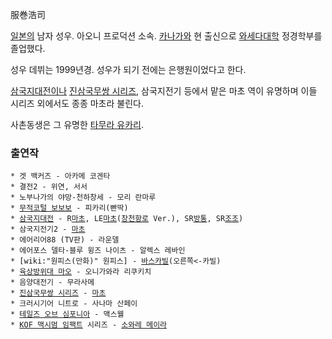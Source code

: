服巻浩司

[[일본]]의 남자 성우. 아오니 프로덕션 소속. [[카나가와]] 현 출신으로 [[와세다대학]] 정경학부를 졸업했다.

성우 데뷔는 1999년경. 성우가 되기 전에는 은행원이었다고 한다.

[[삼국지대전]]이나 [[진삼국무쌍 시리즈]], 삼국지전기 등에서 맡은 마초 역이 유명하며 이들 시리즈 외에서도 종종 마초라 불린다.

사촌동생은 그 유명한 [[타무라 유카리]].

=== 출연작 ===
 * 겟 백커즈 - 아카메 코겐타
 * 결전2 - 위연, 서서
 * 노부나가의 야망-천하창세 - 모리 란마루 
 * [[무적코털 보보보]] - 피카리(빤딱)
 * [[삼국지대전]] - R[[마초]], LE[[마초]]([[창천항로]] Ver.), SR[[방통]], SR[[조조]])
 * 삼국지전기2 - [[마초]]
 * 에어리어88 (TV판) - 라운델
 * 에어포스 델타-블루 윙즈 나이츠 - 알렉스 레바인
 * [wiki:"원피스(만화)" 원피스] - [[바스카빌]](오른쪽<-카빌)
 * [[육상방위대 마오]] - 오니가와라 리쿠키치
 * 음양대전기 - 무라사메
 * [[진삼국무쌍 시리즈]] - [[마초]]
 * 크러시기어 니트로 - 사나마 산페이
 * [[테일즈 오브 심포니아]] - 맥스웰
 * [[KOF 맥시멈 임팩트]] 시리즈 - [[소와레 메이라]]
